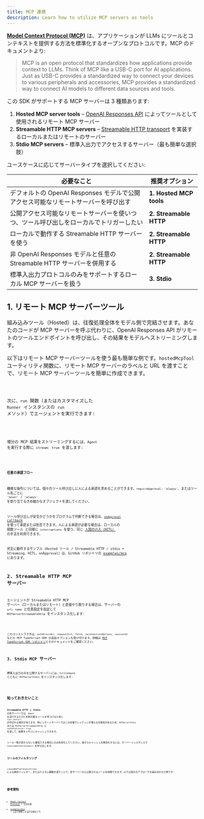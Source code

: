 ```yaml
---
title: MCP 連携
description: Learn how to utilize MCP servers as tools
---
```



[**Model Context Protocol (MCP)**](https://modelcontextprotocol.io) は、アプリケーションが LLMs にツールとコンテキストを提供する方法を標準化するオープンなプロトコルです。MCP のドキュメントより:

> MCP is an open protocol that standardizes how applications provide context to LLMs. Think of MCP like a USB-C port for AI applications. Just as USB-C provides a standardized way to connect your devices to various peripherals and accessories, MCP provides a standardized way to connect AI models to different data sources and tools.

この SDK がサポートする MCP サーバーは 3 種類あります:

1. **Hosted MCP server tools** – [OpenAI Responses API](https://platform.openai.com/docs/guides/tools-remote-mcp) によってツールとして使用されるリモート MCP サーバー
2. **Streamable HTTP MCP servers** – [Streamable HTTP transport](https://modelcontextprotocol.io/docs/concepts/transports#streamable-http) を実装するローカルまたはリモートのサーバー
3. **Stdio MCP servers** – 標準入出力でアクセスするサーバー（最も簡単な選択肢）

ユースケースに応じてサーバータイプを選択してください:

| 必要なこと                                                                             | 推奨オプション          |
| -------------------------------------------------------------------------------------- | ----------------------- |
| デフォルトの OpenAI Responses モデルで公開アクセス可能なリモートサーバーを呼び出す     | **1. Hosted MCP tools** |
| 公開アクセス可能なリモートサーバーを使いつつ、ツール呼び出しをローカルでトリガーしたい | **2. Streamable HTTP**  |
| ローカルで動作する Streamable HTTP サーバーを使う                                      | **2. Streamable HTTP**  |
| 非 OpenAI Responses モデルと任意の Streamable HTTP サーバーを併用する                  | **2. Streamable HTTP**  |
| 標準入出力プロトコルのみをサポートするローカル MCP サーバーを扱う                      | **3. Stdio**            |

## 1. リモート MCP サーバーツール

組み込みツール（Hosted）は、往復処理全体をモデル側で完結させます。あなたのコードが MCP サーバーを呼ぶ代わりに、OpenAI Responses API がリモートのツールエンドポイントを呼び出し、その結果をモデルへストリーミングします。

以下はリモート MCP サーバーツールを使う最も簡単な例です。`hostedMcpTool` ユーティリティ関数に、リモート MCP サーバーのラベルと URL を渡すことで、リモート MCP サーバーツールを簡単に作成できます。

<Code lang="typescript" code={hostedAgentExample} title="hostedAgent.ts" />

次に、`run` 関数（またはカスタマイズした `Runner` インスタンスの `run` メソッド）でエージェントを実行できます:

<Code
  lang="typescript"
  code={hostedExample}
  title="リモート MCP ツールで実行"
/>

増分の MCP 結果をストリーミングするには、`Agent` を実行する際に `stream: true` を渡します:

<Code
  lang="typescript"
  code={hostedStreamExample}
  title="リモート MCP ツールで実行（ストリーミング）"
/>

#### 任意の承認フロー

機微な操作については、個々のツール呼び出しに人による承認を求めることができます。`requireApproval: 'always'`、またはツール名ごとに `'never'` / `'always'` を割り当てるきめ細かなオブジェクトを渡してください。

ツール呼び出しが安全かどうかをプログラムで判断できる場合は、[`onApproval` callback](https://github.com/openai/openai-agents-js/blob/main/examples/mcp/hosted-mcp-on-approval.ts) を使って承認または拒否できます。人による承認が必要な場合は、ローカルの 関数ツール と同様に `interruptions` を使う、同じ [人間の介入（HITL）](/openai-agents-js/ja/guides/human-in-the-loop/) の手法を利用できます。

完全に動作するサンプル（Hosted ツール / Streamable HTTP / stdio + Streaming、HITL、onApproval）は、GitHub リポジトリの [examples/mcp](https://github.com/openai/openai-agents-js/tree/main/examples/mcp) にあります。

## 2. Streamable HTTP MCP サーバー

エージェントが Streamable HTTP MCP サーバー（ローカルまたはリモート）と直接やり取りする場合は、サーバーの `url`、`name` と任意設定を指定して `MCPServerStreamableHttp` をインスタンス化します:

<Code
  lang="typescript"
  code={streamableHttpExample}
  title="Streamable HTTP MCP サーバーで実行"
/>

このコンストラクタは、`authProvider`、`requestInit`、`fetch`、`reconnectionOptions`、`sessionId` などの MCP TypeScript‑SDK の追加オプションも受け付けます。詳細は [MCP TypeScript SDK リポジトリ](https://github.com/modelcontextprotocol/typescript-sdk)とそのドキュメントをご確認ください。

## 3. Stdio MCP サーバー

標準入出力のみを公開するサーバーには、`fullCommand` とともに `MCPServerStdio` をインスタンス化します:

<Code lang="typescript" code={stdioExample} title="Stdio MCP サーバーで実行" />

## 知っておきたいこと

**Streamable HTTP** と **Stdio** の各サーバーでは、`Agent` を実行するたびに利用可能なツールを見つけるために `list_tools()` が呼ばれる場合があります。特にリモートサーバーではこの往復でレイテンシが増える可能性があるため、`MCPServerStdio` または `MCPServerStreamableHttp` に `cacheToolsList: true` を渡して、結果をメモリにキャッシュできます。

ツール一覧が変わらないと確信できる場合にのみ有効化してください。後からキャッシュを無効化するには、サーバーインスタンスで `invalidateToolsCache()` を呼び出します。

### ツールのフィルタリング

`createMCPToolStaticFilter` による静的フィルター、またはカスタム関数を渡すことで、各サーバーから公開されるツールを制限できます。以下は両方のアプローチを組み合わせた例です:

<Code
  lang="typescript"
  code={toolFilterExample}
  title="ツールのフィルタリング"
/>

## 参考資料

- [Model Context Protocol](https://modelcontextprotocol.io/) – 公式仕様
- [examples/mcp](https://github.com/openai/openai-agents-js/tree/main/examples/mcp) – 上記で参照した実行可能なデモ
